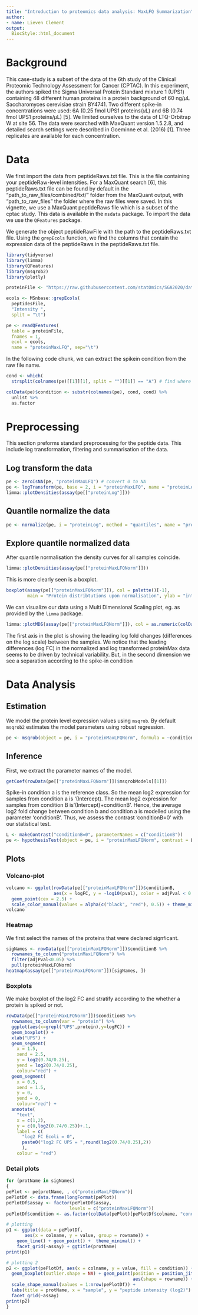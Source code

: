 ```yaml
---
title: "Introduction to proteomics data analysis: MaxLFQ Summarization"
author:
- name: Lieven Clement
output:
  BiocStyle::html_document
---
```



# Background
This case-study is a subset of the data of the 6th study of the Clinical
Proteomic Technology Assessment for Cancer (CPTAC).
In this experiment, the authors spiked the Sigma Universal Protein Standard
mixture 1 (UPS1) containing 48 different human proteins in a protein background
of 60 ng/$\mu$L Saccharomyces cerevisiae strain BY4741.
Two different spike-in concentrations were used:
6A (0.25 fmol UPS1 proteins/$\mu$L) and 6B (0.74 fmol UPS1 proteins/$\mu$L) [5].
We limited ourselves to the data of LTQ-Orbitrap W at site 56.
The data were searched with MaxQuant version 1.5.2.8, and
detailed search settings were described in Goeminne et al. (2016) [1].
Three replicates are available for each concentration.

# Data

We first import the data from peptideRaws.txt file. This is the file containing
your peptideRaw-level intensities. For a MaxQuant search [6],
this peptideRaws.txt file can be found by default in the
"path_to_raw_files/combined/txt/" folder from the MaxQuant output,
with "path_to_raw_files" the folder where the raw files were saved.
In this vignette, we use a MaxQuant peptideRaws file which is a subset
of the cptac study. This data is available in the `msdata` package.
To import the data we use the `QFeatures` package.

We generate the object peptideRawFile with the path to the peptideRaws.txt file.
Using the `grepEcols` function, we find the columns that contain the expression
data of the peptideRaws in the peptideRaws.txt file.

```r
library(tidyverse)
library(limma)
library(QFeatures)
library(msqrob2)
library(plotly)

proteinFile <- "https://raw.githubusercontent.com/statOmics/SGA2020/data/quantification/cptacAvsB_lab3/proteinGroups.txt"

ecols <- MSnbase::grepEcols(
  peptidesFile,
  "Intensity ",
  split = "\t")

pe <- readQFeatures(
  table = proteinFile,
  fnames = 1,
  ecol = ecols,
  name = "proteinMaxLFQ", sep="\t")
```

In the following code chunk, we can extract the spikein condition from the raw file name.

```r
cond <- which(
  strsplit(colnames(pe)[[1]][1], split = "")[[1]] == "A") # find where condition is stored

colData(pe)$condition <- substr(colnames(pe), cond, cond) %>%
  unlist %>%  
  as.factor
```


# Preprocessing

This section preforms standard preprocessing for the peptide data. This
include log transformation, filtering and summarisation of the data.

## Log transform the data

```r
pe <- zeroIsNA(pe, "proteinMaxLFQ") # convert 0 to NA
pe <- logTransform(pe, base = 2, i = "proteinMaxLFQ", name = "proteinLog")
limma::plotDensities(assay(pe[["proteinLog"]]))
```

## Quantile normalize the data
```r
pe <- normalize(pe, i = "proteinLog", method = "quantiles", name = "proteinMaxLFQNorm")
```


## Explore quantile normalized data

After quantile normalisation the density curves for all samples coincide.

```r
limma::plotDensities(assay(pe[["proteinMaxLFQNorm"]]))
```

This is more clearly seen is a boxplot.

```r
boxplot(assay(pe[["proteinMaxLFQNorm"]]), col = palette()[-1],
        main = "Protein distribtutions upon normalisation", ylab = "intensity")

```


We can visualize our data using a Multi Dimensional Scaling plot,
eg. as provided by the `limma` package.

```r
limma::plotMDS(assay(pe[["proteinMaxLFQNorm"]]), col = as.numeric(colData(pe)$condition))
```

The first axis in the plot is showing the leading log fold changes
(differences on the log scale) between the samples.
We notice that the leading differences (log FC)
in the normalized and log transformed proteinMax data seems to be driven by technical variability.
But, in the second dimension we see a separation according to the spike-in condition

# Data Analysis

## Estimation

We model the protein level expression values using `msqrob`.
By default `msqrob2` estimates the model parameters using robust regression.  

```r
pe <- msqrob(object = pe, i = "proteinMaxLFQNorm", formula = ~condition)
```

## Inference

First, we extract the parameter names of the model.
```r
getCoef(rowData(pe[["proteinMaxLFQNorm"]])$msqrobModels[[1]])
```

Spike-in condition a is the reference class. So the mean log2 expression
for samples from condition a is '(Intercept).
The mean log2 expression for samples from condition B is '(Intercept)+conditionB'.
Hence, the average log2 fold change between condition b and
condition a is modelled using the parameter 'conditionB'.
Thus, we assess the contrast 'conditionB=0' with our statistical test.

```r
L <- makeContrast("conditionB=0", parameterNames = c("conditionB"))
pe <- hypothesisTest(object = pe, i = "proteinMaxLFQNorm", contrast = L)
```


## Plots

### Volcano-plot


```r
volcano <- ggplot(rowData(pe[["proteinMaxLFQNorm"]])$conditionB,
                  aes(x = logFC, y = -log10(pval), color = adjPval < 0.05)) +
  geom_point(cex = 2.5) +
  scale_color_manual(values = alpha(c("black", "red"), 0.5)) + theme_minimal()
volcano
```

### Heatmap

We first select the names of the proteins that were declared signficant.

```r
sigNames <- rowData(pe[["proteinMaxLFQNorm"]])$conditionB %>%
  rownames_to_column("proteinMaxLFQNorm") %>%
  filter(adjPval<0.05) %>%
  pull(proteinMaxLFQNorm)
heatmap(assay(pe[["proteinMaxLFQNorm"]])[sigNames, ])
```

### Boxplots

We make boxplot of the log2 FC and stratify according to the whether a protein is spiked or not.

```r
rowData(pe[["proteinMaxLFQNorm"]])$conditionB %>%
  rownames_to_column(var = "protein") %>%
  ggplot(aes(x=grepl("UPS",protein),y=logFC)) +
  geom_boxplot() +
  xlab("UPS") +
  geom_segment(
    x = 1.5,
    xend = 2.5,
    y = log2(0.74/0.25),
    yend = log2(0.74/0.25),
    colour="red") +
  geom_segment(
    x = 0.5,
    xend = 1.5,
    y = 0,
    yend = 0,
    colour="red") +
  annotate(
    "text",
    x = c(1,2),
    y = c(0,log2(0.74/0.25))+.1,
    label = c(
      "log2 FC Ecoli = 0",
      paste0("log2 FC UPS = ",round(log2(0.74/0.25),2))
      ),
    colour = "red")
```

### Detail plots


```r
for (protName in sigNames)
{
pePlot <- pe[protName, , c("proteinMaxLFQNorm")]
pePlotDf <- data.frame(longFormat(pePlot))
pePlotDf$assay <- factor(pePlotDf$assay,
                        levels = c("proteinMaxLFQNorm"))
pePlotDf$condition <- as.factor(colData(pePlot)[pePlotDf$colname, "condition"])

# plotting
p1 <- ggplot(data = pePlotDf,
       aes(x = colname, y = value, group = rowname)) +
    geom_line() + geom_point() +  theme_minimal() +
    facet_grid(~assay) + ggtitle(protName)
print(p1)

# plotting 2
p2 <- ggplot(pePlotDf, aes(x = colname, y = value, fill = condition)) +
  geom_boxplot(outlier.shape = NA) + geom_point(position = position_jitter(width = .1),
                                                aes(shape = rowname)) +
  scale_shape_manual(values = 1:nrow(pePlotDf)) +
  labs(title = protName, x = "sample", y = "peptide intensity (log2)") + theme_minimal()
  facet_grid(~assay)
print(p2)
}
```
